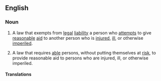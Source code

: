 ==English==
{{wikipedia}}

===Noun===
{{en-noun|sg=[[Good Samaritan]] [[law]]}}

# {{legal}} A law that exempts from [[legal]] [[liability]] a person who [[attempt]]s to give [[reasonable]] [[aid]] to another person who is [[injure]]d, [[ill]], or otherwise [[imperil]]ed.
# {{legal}} A law that requires [[able]] persons, without putting themselves at [[risk]], to provide reasonable aid to persons who are injured, ill, or otherwise imperiled.

====Translations====
{{trans-top|law that exempts from legal liability}}
{{trans-mid}}
{{trans-bottom}}

{{trans-top|law that requires to provide aid to persons}}
{{trans-mid}}
{{trans-bottom}}